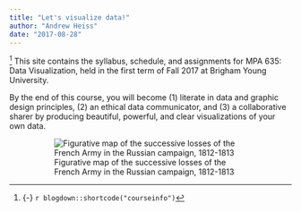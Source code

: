 ```yaml
---
title: "Let's visualize data!"
author: "Andrew Heiss"
date: "2017-08-28"
---
```


^[{-} `r blogdown::shortcode("courseinfo")`] <span class="newthought">This site contains</span> the syllabus, schedule, and assignments for MPA 635: Data Visualization, held in the first term of Fall 2017 at Brigham Young University.

By the end of this course, you will become (1) literate in data and graphic design principles, (2) an ethical data communicator, and (3) a collaborative sharer by producing beautiful, powerful, and clear visualizations of your own data.

<figure>
![Figurative map of the successive losses of the French Army in the Russian
campaign, 1812-1813](/images/minard.png)
</figure>
